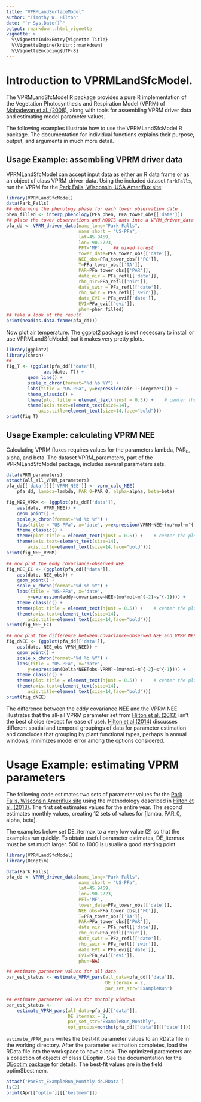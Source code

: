 ```yaml
---
title: "VPRMLandSurfaceModel"
author: "Timothy W. Hilton"
date: "`r Sys.Date()`"
output: rmarkdown::html_vignette
vignette: >
  %\VignetteIndexEntry{Vignette Title}
  %\VignetteEngine{knitr::rmarkdown}
  %\VignetteEncoding{UTF-8}
---
```


# Introduction to VPRMLandSfcModel.

The VPRMLandSfcModel R package provides a pure R implementation of the
Vegetation Photosynthesis and Respiration Model (VPRM)
of [Mahadevan et al. (2008)](https://doi.org/10.1029/2006GB002735), along with tools for assembling VPRM
driver data and estimating model parameter values.

The following examples illustrate how to use the VPRMLandSfcModel R
package.  The documentation for individual functions explains their
purpose, output, and arguments in much more detail.

## Usage Example: assembling VPRM driver data

VPRMLandSfcModel can accept input data as either an R data frame or as
an object of class VPRM_driver_data.  Using the included dataset
`ParkFalls`, run the VPRM for the [Park Falls, Wisconsin, USA Ameriflux
site](http://ameriflux.lbl.gov/sites/siteinfo/US-PFa):
```r
library(VPRMLandSfcModel)
data(Park_Falls)
## determine the phenology phase for each tower observation date
phen_filled <- interp_phenology(PFa_phen, PFa_tower_obs[['date']])
## place the tower observations and MODIS data into a VPRM_driver_data object.
pfa_dd <- VPRM_driver_data(name_long="Park Falls",
                           name_short = "US-PFa",
                           lat=45.9459,
                           lon=-90.2723,
                           PFT='MF',    ## mixed forest
                           tower_date=PFa_tower_obs[['date']],
                           NEE_obs=PFa_tower_obs[['FC']],
                           T=PFa_tower_obs[['TA']],
                           PAR=PFa_tower_obs[['PAR']],
                           date_nir = PFa_refl[['date']],
                           rho_nir=PFa_refl[['nir']],
                           date_swir = PFa_refl[['date']],
                           rho_swir = PFa_refl[['swir']],
                           date_EVI = PFa_evi[['date']],
                           EVI=PFa_evi[['evi']],
                           phen=phen_filled)
## take a look at the result
print(head(as.data.frame(pfa_dd)))
```

Now plot air temperature.  The [ggplot2](http://ggplot2.tidyverse.org) package is not necessary
to install or use VPRMLandSfcModel, but it makes very pretty plots.

```r
library(ggplot2)
library(chron)
##
fig_T <- (ggplot(pfa_dd[['data']],
              aes(date, T)) +
        geom_line() +
        scale_x_chron(format="%d %b %Y") +
        labs(title = "US-PFa", y=expression(air~T~(degree*C))) +
        theme_classic() +
        theme(plot.title = element_text(hjust = 0.5)) +    # center the plot title
		theme(axis.text=element_text(size=14),
			axis.title=element_text(size=14,face="bold")))
print(fig_T)
```

## Usage Example: calculating VPRM NEE

Calculating VPRM fluxes requires values for the parameters lambda,
PAR$_0$, alpha, and beta.  The dataset VPRM_parameters, part of the
VPRMLandSfcModel package, includes several parameters sets.

```r
data(VPRM_parameters)
attach(all_all_VPRM_parameters)
pfa_dd[['data']][['VPRM_NEE']] <- vprm_calc_NEE(
    pfa_dd, lambda=lambda, PAR_0=PAR_0, alpha=alpha, beta=beta)

fig_NEE_VPRM <- (ggplot(pfa_dd[['data']],
	aes(date, VPRM_NEE)) +
	geom_point() +
	scale_x_chron(format="%d %b %Y") +
	labs(title = "US-PFa", x='date', y=expression(VPRM~NEE~(mu*mol~m^{-2}~s^{-1}))) +
	theme_classic() +
	theme(plot.title = element_text(hjust = 0.5)) +    # center the plot title
	theme(axis.text=element_text(size=14),
		axis.title=element_text(size=14,face="bold")))
print(fig_NEE_VPRM)

## now plot the eddy covariance-observed NEE
fig_NEE_EC <- (ggplot(pfa_dd[['data']],
	aes(date, NEE_obs)) +
	geom_point() +
	scale_x_chron(format="%d %b %Y") +
	labs(title = "US-PFa", x='date',
		y=expression(eddy~covariance~NEE~(mu*mol~m^{-2}~s^{-1}))) +
	theme_classic() +
	theme(plot.title = element_text(hjust = 0.5)) +    # center the plot title
	theme(axis.text=element_text(size=14),
		axis.title=element_text(size=14,face="bold")))
print(fig_NEE_EC)

## now plot the difference between covariance-observed NEE and VPRM NEE
fig_dNEE <- (ggplot(pfa_dd[['data']],
	aes(date, NEE_obs-VPRM_NEE)) +
	geom_point() +
	scale_x_chron(format="%d %b %Y") +
	labs(title = "US-PFa", x='date',
		y=expression(Delta*NEE[obs-VPRM]~(mu*mol~m^{-2}~s^{-1}))) +
	theme_classic() +
	theme(plot.title = element_text(hjust = 0.5)) +    # center the plot title
	theme(axis.text=element_text(size=14),
		axis.title=element_text(size=14,face="bold")))
print(fig_dNEE)
```

The difference between the eddy covariance NEE and the VPRM NEE
illustrates that the all-all VPRM parameter set
from [Hilton et al. (2013)](https://www.biogeosciences.net/10/4607/2013/) isn't the best choice (except for ease
of use).  [Hilton et al (2014)](https://www.biogeosciences.net/11/217/2014/) discusses different spatial and
temporal groupings of data for parameter estimation and concludes that
grouping by plant functional types, perhaps in annual windows,
minimizes model error among the options considered.

# Usage Example: estimating VPRM parameters #

The following code estimates two sets of parameter values for
the [Park Falls, Wisconsin Ameriflux site](http://ameriflux.lbl.gov/sites/siteinfo/US-PFa) using the methodology
described in [Hilton et al. (2013)](https://www.biogeosciences.net/10/4607/2013/).  The first set estimates
values for the entire year. The second estimates monthly values,
creating 12 sets of values for [lamba, PAR_0, alpha, beta].

The examples below set DE_itermax to a very low value (2) so that the
examples run quickly.  To obtain useful parameter estimates,
DE_itermax must be set much larger.  500 to 1000 is usually a good
starting point.

```r
library(VPRMLandSfcModel)
library(DEoptim)

data(Park_Falls)
pfa_dd <- VPRM_driver_data(name_long="Park Falls",
                           name_short = "US-PFa",
                           lat=45.9459,
                           lon=-90.2723,
                           PFT='MF',
                           tower_date=PFa_tower_obs[['date']],
                           NEE_obs=PFa_tower_obs[['FC']],
                           T=PFa_tower_obs[['TA']],
                           PAR=PFa_tower_obs[['PAR']],
                           date_nir = PFa_refl[['date']],
                           rho_nir=PFa_refl[['nir']],
                           date_swir = PFa_refl[['date']],
                           rho_swir = PFa_refl[['swir']],
                           date_EVI = PFa_evi[['date']],
                           EVI=PFa_evi[['evi']],
                           phen=NA)

## estimate parameter values for all data
par_est_status <- estimate_VPRM_pars(all_data=pfa_dd[['data']],
                                     DE_itermax = 2,
                                     par_set_str='ExampleRun')

## estimate parameter values for monthly windows
par_est_status <-
    estimate_VPRM_pars(all_data=pfa_dd[['data']],
                       DE_itermax = 2,
                       par_set_str='ExampleRun_Monthly',
                       opt_groups=months(pfa_dd[['data']][['date']]))
```

`estimate_VPRM_pars` writes the best-fit parameter values to an RData
file in the working directory.  After the parameter estimation
completes, load the RData file into the workspace to have a look.  The
optimized parameters are a collection of objects of class DEoptim.
See the documentation for the [DEoptim package](https://cran.r-project.org/package=DEoptim) for details.  The
best-fit values are in the field optim$bestmem.

```r
attach('ParEst_ExampleRun_Monthly.de.RData')
ls(2)
print(Apr[['optim']][['bestmem']])
```
